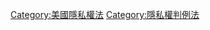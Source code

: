{{Category see also|美國隱私權判例法}}
[[Category:美國隱私權法|Category:美國隱私權法]]
[[Category:隱私權判例法|Category:隱私權判例法]]